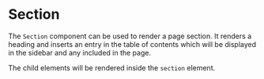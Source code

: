 
# Section

The `Section` component can be used to render a page section.  It renders a
heading and inserts an entry in the table of contents which will be displayed
in the sidebar and any <PageTocLink/> included in the page.

The child elements will be rendered inside the `section` element.

<Example
  Component={SectComp}
  code={SectCode}
  highlightLines="2,7,11"
  expand
/>
